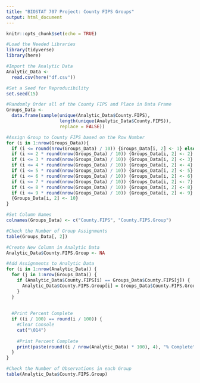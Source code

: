 ```yaml
---
title: "BIOSTAT 707 Project: County FIPS Groups"
output: html_document
---
```


```r
knitr::opts_chunk$set(echo = TRUE)

#Load the Needed Libraries
library(tidyverse)
library(here)
```



```r
#Import the Analytic Data
Analytic_Data <-
  read.csv(here("df.csv"))

#Set a Seed for Reproducibility
set.seed(15)

#Randomly Order all of the County FIPS and Place in Data Frame
Groups_Data <-
  data.frame(sample(unique(Analytic_Data$County.FIPS),
                    length(unique(Analytic_Data$County.FIPS)),
                    replace = FALSE))

#Assign Group to County FIPS based on the Row Number
for (i in 1:nrow(Groups_Data)){
  if (i <= round(nrow(Groups_Data) / 10)) {Groups_Data[i, 2] <- 1} else
  if (i <= 2 * round(nrow(Groups_Data) / 10)) {Groups_Data[i, 2] <- 2} else 
  if (i <= 3 * round(nrow(Groups_Data) / 10)) {Groups_Data[i, 2] <- 3} else 
  if (i <= 4 * round(nrow(Groups_Data) / 10)) {Groups_Data[i, 2] <- 4} else 
  if (i <= 5 * round(nrow(Groups_Data) / 10)) {Groups_Data[i, 2] <- 5} else 
  if (i <= 6 * round(nrow(Groups_Data) / 10)) {Groups_Data[i, 2] <- 6} else 
  if (i <= 7 * round(nrow(Groups_Data) / 10)) {Groups_Data[i, 2] <- 7} else 
  if (i <= 8 * round(nrow(Groups_Data) / 10)) {Groups_Data[i, 2] <- 8} else 
  if (i <= 9 * round(nrow(Groups_Data) / 10)) {Groups_Data[i, 2] <- 9} else 
  {Groups_Data[i, 2] <- 10}
}

#Set Column Names
colnames(Groups_Data) <- c("County.FIPS", "County.FIPS.Group")

#Check the Number of Group Assignments
table(Groups_Data[, 2])

#Create New Column in Analytic Data
Analytic_Data$County.FIPS.Group <- NA

#Add Assignments to Analytic Data
for (i in 1:nrow(Analytic_Data)) {
  for (j in 1:nrow(Groups_Data)) {
    if (Analytic_Data$County.FIPS[i] == Groups_Data$County.FIPS[j]) {
      Analytic_Data$County.FIPS.Group[i] = Groups_Data$County.FIPS.Group[j]
    }
  }
  
  
  #Print Percent Complete
  if ((i / 100) == round(i / 100)) {
    #Clear Console
    cat("\014")
    
    #Print Percent Complete
    print(paste(round((i / nrow(Analytic_Data) * 100), 4), "% Complete", sep = ""))
  }
}

#Check the Number of Observations in each Group
table(Analytic_Data$County.FIPS.Group)
```